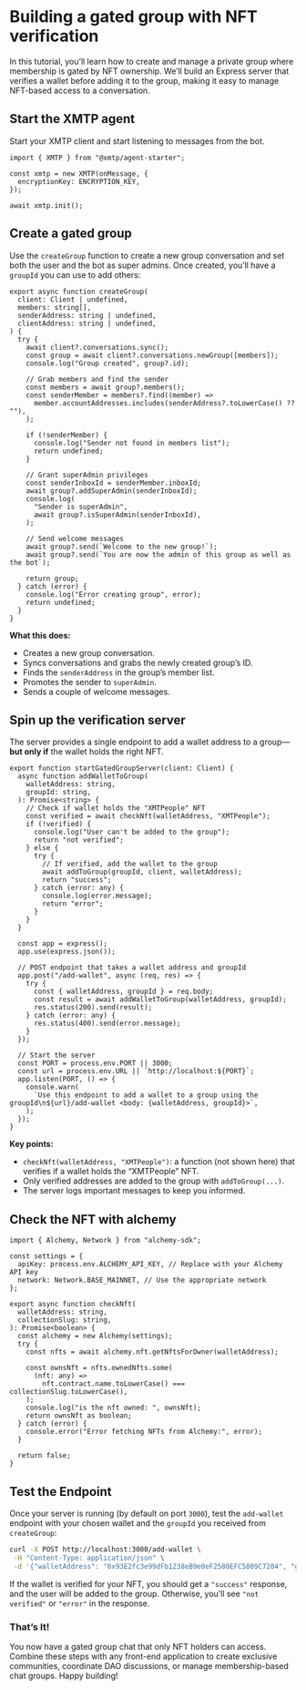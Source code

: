 # Building a gated group with NFT verification

In this tutorial, you’ll learn how to create and manage a private group where membership is gated by NFT ownership. We’ll build an Express server that verifies a wallet before adding it to the group, making it easy to manage NFT-based access to a conversation.

## Start the XMTP agent

Start your XMTP client and start listening to messages from the bot.

```tsx
import { XMTP } from "@xmtp/agent-starter";

const xmtp = new XMTP(onMessage, {
  encryptionKey: ENCRYPTION_KEY,
});

await xmtp.init();
```

## Create a gated group

Use the `createGroup` function to create a new group conversation and set both the user and the bot as super admins. Once created, you’ll have a `groupId` you can use to add others:

```tsx
export async function createGroup(
  client: Client | undefined,
  members: string[],
  senderAddress: string | undefined,
  clientAddress: string | undefined,
) {
  try {
    await client?.conversations.sync();
    const group = await client?.conversations.newGroup([members]);
    console.log("Group created", group?.id);

    // Grab members and find the sender
    const members = await group?.members();
    const senderMember = members?.find((member) =>
      member.accountAddresses.includes(senderAddress?.toLowerCase() ?? ""),
    );

    if (!senderMember) {
      console.log("Sender not found in members list");
      return undefined;
    }

    // Grant superAdmin privileges
    const senderInboxId = senderMember.inboxId;
    await group?.addSuperAdmin(senderInboxId);
    console.log(
      "Sender is superAdmin",
      await group?.isSuperAdmin(senderInboxId),
    );

    // Send welcome messages
    await group?.send(`Welcome to the new group!`);
    await group?.send(`You are now the admin of this group as well as the bot`);

    return group;
  } catch (error) {
    console.log("Error creating group", error);
    return undefined;
  }
}
```

**What this does:**

- Creates a new group conversation.
- Syncs conversations and grabs the newly created group’s ID.
- Finds the `senderAddress` in the group’s member list.
- Promotes the sender to `superAdmin`.
- Sends a couple of welcome messages.

## Spin up the verification server

The server provides a single endpoint to add a wallet address to a group—**but only if** the wallet holds the right NFT.

```tsx [src/index.ts]
export function startGatedGroupServer(client: Client) {
  async function addWalletToGroup(
    walletAddress: string,
    groupId: string,
  ): Promise<string> {
    // Check if wallet holds the "XMTPeople" NFT
    const verified = await checkNft(walletAddress, "XMTPeople");
    if (!verified) {
      console.log("User can't be added to the group");
      return "not verified";
    } else {
      try {
        // If verified, add the wallet to the group
        await addToGroup(groupId, client, walletAddress);
        return "success";
      } catch (error: any) {
        console.log(error.message);
        return "error";
      }
    }
  }

  const app = express();
  app.use(express.json());

  // POST endpoint that takes a wallet address and groupId
  app.post("/add-wallet", async (req, res) => {
    try {
      const { walletAddress, groupId } = req.body;
      const result = await addWalletToGroup(walletAddress, groupId);
      res.status(200).send(result);
    } catch (error: any) {
      res.status(400).send(error.message);
    }
  });

  // Start the server
  const PORT = process.env.PORT || 3000;
  const url = process.env.URL || `http://localhost:${PORT}`;
  app.listen(PORT, () => {
    console.warn(
      `Use this endpoint to add a wallet to a group using the groupId\n${url}/add-wallet <body: {walletAddress, groupId}>`,
    );
  });
}
```

**Key points:**

- `checkNft(walletAddress, "XMTPeople")`: a function (not shown here) that verifies if a wallet holds the “XMTPeople” NFT.
- Only verified addresses are added to the group with `addToGroup(...)`.
- The server logs important messages to keep you informed.

## Check the NFT with alchemy

```tsx
import { Alchemy, Network } from "alchemy-sdk";

const settings = {
  apiKey: process.env.ALCHEMY_API_KEY, // Replace with your Alchemy API key
  network: Network.BASE_MAINNET, // Use the appropriate network
};

export async function checkNft(
  walletAddress: string,
  collectionSlug: string,
): Promise<boolean> {
  const alchemy = new Alchemy(settings);
  try {
    const nfts = await alchemy.nft.getNftsForOwner(walletAddress);

    const ownsNft = nfts.ownedNfts.some(
      (nft: any) =>
        nft.contract.name.toLowerCase() === collectionSlug.toLowerCase(),
    );
    console.log("is the nft owned: ", ownsNft);
    return ownsNft as boolean;
  } catch (error) {
    console.error("Error fetching NFTs from Alchemy:", error);
  }

  return false;
}
```

## Test the Endpoint

Once your server is running (by default on port `3000`), test the `add-wallet` endpoint with your chosen wallet and the `groupId` you received from `createGroup`:

```bash
curl -X POST http://localhost:3000/add-wallet \
 -H "Content-Type: application/json" \
 -d '{"walletAddress": "0x93E2fc3e99dFb1238eB9e0eF2580EFC5809C7204", "groupId": "b9ab876c87ef3cf63b81c8d45c824fae"}'
```

If the wallet is verified for your NFT, you should get a `"success"` response, and the user will be added to the group. Otherwise, you’ll see `"not verified"` or `"error"` in the response.

### That’s It!

You now have a gated group chat that only NFT holders can access. Combine these steps with any front-end application to create exclusive communities, coordinate DAO discussions, or manage membership-based chat groups. Happy building!
